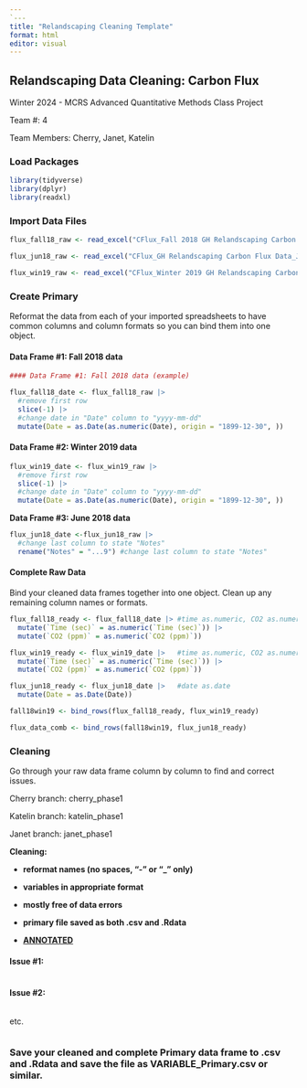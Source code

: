 ```yaml
---
`---
title: "Relandscaping Cleaning Template"
format: html
editor: visual
---
```


## Relandscaping Data Cleaning: Carbon Flux

Winter 2024 - MCRS Advanced Quantitative Methods Class Project

Team #: 4

Team Members: Cherry, Janet, Katelin

### Load Packages

```r
library(tidyverse)
library(dplyr)
library(readxl)
```

### Import Data Files

```r
flux_fall18_raw <- read_excel("CFlux_Fall 2018 GH Relandscaping Carbon Flux Data.xlsx")

flux_jun18_raw <- read_excel("CFlux_GH Relandscaping Carbon Flux Data_Jun2018.xlsx")

flux_win19_raw <- read_excel("CFlux_Winter 2019 GH Relandscaping Carbon Flux Data.xlsx")


```

### Create Primary

Reformat the data from each of your imported spreadsheets to have common columns and column formats so you can bind them into one object.

#### Data Frame #1: Fall 2018 data

```r
#### Data Frame #1: Fall 2018 data (example)

flux_fall18_date <- flux_fall18_raw |>
  #remove first row
  slice(-1) |>
  #change date in "Date" column to "yyyy-mm-dd"
  mutate(Date = as.Date(as.numeric(Date), origin = "1899-12-30", ))

```

#### Data Frame #2: Winter 2019 data

```r
flux_win19_date <- flux_win19_raw |>
  #remove first row
  slice(-1) |>
  #change date in "Date" column to "yyyy-mm-dd"
  mutate(Date = as.Date(as.numeric(Date), origin = "1899-12-30", ))
```

**Data Frame #3: June 2018 data**

```r
flux_jun18_date <-flux_jun18_raw |>
  #change last column to state "Notes"
  rename("Notes" = "...9") #change last column to state "Notes"

```

#### Complete Raw Data

Bind your cleaned data frames together into one object. Clean up any remaining column names or formats.

```r
flux_fall18_ready <- flux_fall18_date |> #time as.numeric, CO2 as.numeric
  mutate(`Time (sec)` = as.numeric(`Time (sec)`)) |>
  mutate(`CO2 (ppm)` = as.numeric(`CO2 (ppm)`))

flux_win19_ready <- flux_win19_date |>   #time as.numeric, CO2 as.numeric
  mutate(`Time (sec)` = as.numeric(`Time (sec)`)) |>
  mutate(`CO2 (ppm)` = as.numeric(`CO2 (ppm)`))

flux_jun18_ready <- flux_jun18_date |>   #date as.date
  mutate(Date = as.Date(Date))

fall18win19 <- bind_rows(flux_fall18_ready, flux_win19_ready)

flux_data_comb <- bind_rows(fall18win19, flux_jun18_ready)
```

### Cleaning

Go through your raw data frame column by column to find and correct issues.

Cherry branch: cherry_phase1

Katelin branch: katelin_phase1

Janet branch: janet_phase1

**Cleaning:**

-   **reformat names (no spaces, "-" or "\_" only)**

-   **variables in appropriate format**

-   **mostly free of data errors**

-   **primary file saved as both .csv and .Rdata**

-   [**ANNOTATED**]{.underline}

#### Issue #1:

```r

```

#### Issue #2:

```r

```

etc.

```r

```

### Save your cleaned and complete Primary data frame to .csv and .Rdata and save the file as VARIABLE_Primary.csv or similar.

```r

```
